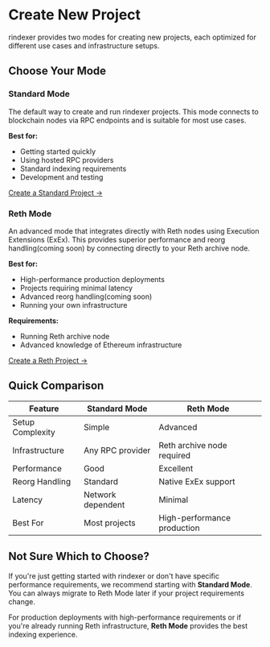 # Create New Project

rindexer provides two modes for creating new projects, each optimized for different use cases and infrastructure setups.

## Choose Your Mode

### Standard Mode

The default way to create and run rindexer projects. This mode connects to blockchain nodes via RPC endpoints and is suitable for most use cases.

**Best for:**
- Getting started quickly
- Using hosted RPC providers
- Standard indexing requirements
- Development and testing

[Create a Standard Project →](/docs/start-building/create-new-project/standard)

### Reth Mode

An advanced mode that integrates directly with Reth nodes using Execution Extensions (ExEx). This provides superior performance and reorg handling(coming soon) by connecting directly to your Reth archive node.

**Best for:**
- High-performance production deployments
- Projects requiring minimal latency
- Advanced reorg handling(coming soon)
- Running your own infrastructure

**Requirements:**
- Running Reth archive node
- Advanced knowledge of Ethereum infrastructure

[Create a Reth Project →](/docs/start-building/create-new-project/reth-mode)

## Quick Comparison

| Feature | Standard Mode | Reth Mode |
|---------|--------------|-----------|
| Setup Complexity | Simple | Advanced |
| Infrastructure | Any RPC provider | Reth archive node required |
| Performance | Good | Excellent |
| Reorg Handling | Standard | Native ExEx support |
| Latency | Network dependent | Minimal |
| Best For | Most projects | High-performance production |

## Not Sure Which to Choose?

If you're just getting started with rindexer or don't have specific performance requirements, we recommend starting with **Standard Mode**. You can always migrate to Reth Mode later if your project requirements change.

For production deployments with high-performance requirements or if you're already running Reth infrastructure, **Reth Mode** provides the best indexing experience.